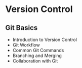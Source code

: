 # Version Control

## Git Basics

- Introduction to Version Control
- Git Workflow
- Common Git Commands
- Branching and Merging
- Collaboration with Git 